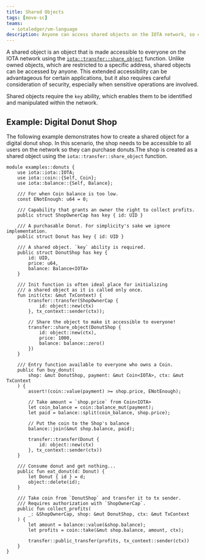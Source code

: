 ```yaml
---
title: Shared Objects
tags: [move-sc]
teams:
  - iotaledger/vm-language
description: Anyone can access shared objects on the IOTA network, so care must be taken to secure access, if needed.
---
```


A shared object is an object that is made accessible to everyone on the IOTA network using the 
[`iota::transfer::share_object`](../../../../references/framework/iota-framework/transfer.mdx#function-share_object) function.
Unlike owned objects, which are restricted to a specific address, shared objects can be accessed by anyone.
This extended accessibility can be advantageous for certain applications,
but it also requires careful consideration of security, especially when sensitive operations are involved.

Shared objects require the `key` ability, which enables them to be identified and manipulated within the network.

## Example: Digital Donut Shop

The following example demonstrates how to create a shared object for a digital donut shop.
In this scenario, the shop needs to be accessible to all users on the network so they can purchase donuts.The shop is created as a shared object using the `iota::transfer::share_object` function.

```move
module examples::donuts {
    use iota::iota::IOTA;
    use iota::coin::{Self, Coin};
    use iota::balance::{Self, Balance};

    /// For when Coin balance is too low.
    const ENotEnough: u64 = 0;

    /// Capability that grants an owner the right to collect profits.
    public struct ShopOwnerCap has key { id: UID }

    /// A purchasable Donut. For simplicity's sake we ignore implementation.
    public struct Donut has key { id: UID }

    /// A shared object. `key` ability is required.
    public struct DonutShop has key {
        id: UID,
        price: u64,
        balance: Balance<IOTA>
    }

    /// Init function is often ideal place for initializing
    /// a shared object as it is called only once.
    fun init(ctx: &mut TxContext) {
        transfer::transfer(ShopOwnerCap {
            id: object::new(ctx)
        }, tx_context::sender(ctx));

        // Share the object to make it accessible to everyone!
        transfer::share_object(DonutShop {
            id: object::new(ctx),
            price: 1000,
            balance: balance::zero()
        })
    }

    /// Entry function available to everyone who owns a Coin.
    public fun buy_donut(
        shop: &mut DonutShop, payment: &mut Coin<IOTA>, ctx: &mut TxContext
    ) {
        assert!(coin::value(payment) >= shop.price, ENotEnough);

        // Take amount = `shop.price` from Coin<IOTA>
        let coin_balance = coin::balance_mut(payment);
        let paid = balance::split(coin_balance, shop.price);

        // Put the coin to the Shop's balance
        balance::join(&mut shop.balance, paid);

        transfer::transfer(Donut {
            id: object::new(ctx)
        }, tx_context::sender(ctx))
    }

    /// Consume donut and get nothing...
    public fun eat_donut(d: Donut) {
        let Donut { id } = d;
        object::delete(id);
    }

    /// Take coin from `DonutShop` and transfer it to tx sender.
    /// Requires authorization with `ShopOwnerCap`.
    public fun collect_profits(
        _: &ShopOwnerCap, shop: &mut DonutShop, ctx: &mut TxContext
    ) {
        let amount = balance::value(&shop.balance);
        let profits = coin::take(&mut shop.balance, amount, ctx);

        transfer::public_transfer(profits, tx_context::sender(ctx))
    }
}
```

<Quiz questions={questions} />